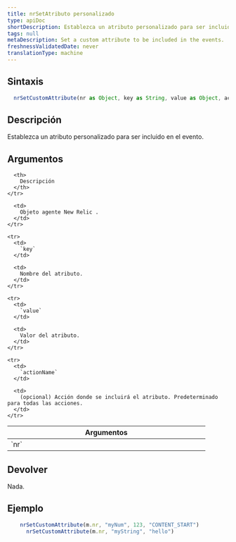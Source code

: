 ```yaml
---
title: nrSetAtributo personalizado
type: apiDoc
shortDescription: Establezca un atributo personalizado para ser incluido en el evento.
tags: null
metaDescription: Set a custom attribute to be included in the events.
freshnessValidatedDate: never
translationType: machine
---
```


## Sintaxis

```js
  nrSetCustomAttribute(nr as Object, key as String, value as Object, actionName = "" as String) as Void
```

## Descripción

Establezca un atributo personalizado para ser incluido en el evento.

## Argumentos

<table>
  <thead>
    <tr>
      <th width="25%">
        Argumentos
      </th>

      <th>
        Descripción
      </th>
    </tr>
  </thead>

  <tbody>
    <tr>
      <td>
        `nr`
      </td>

      <td>
        Objeto agente New Relic .
      </td>
    </tr>

    <tr>
      <td>
        `key`
      </td>

      <td>
        Nombre del atributo.
      </td>
    </tr>

    <tr>
      <td>
        `value`
      </td>

      <td>
        Valor del atributo.
      </td>
    </tr>

    <tr>
      <td>
        `actionName`
      </td>

      <td>
        (opcional) Acción donde se incluirá el atributo. Predeterminado para todas las acciones.
      </td>
    </tr>
  </tbody>
</table>

## Devolver

Nada.

## Ejemplo

```js
  	nrSetCustomAttribute(m.nr, "myNum", 123, "CONTENT_START")
	  nrSetCustomAttribute(m.nr, "myString", "hello")
```